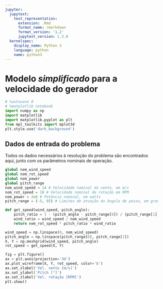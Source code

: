 ```yaml
---
jupyter:
  jupytext:
    text_representation:
      extension: .Rmd
      format_name: rmarkdown
      format_version: '1.2'
      jupytext_version: 1.3.0
  kernelspec:
    display_name: Python 3
    language: python
    name: python3
---
```


# Modelo _simplificado_ para a velocidade do gerador

```python
# %autosave 0
# %matplotlib notebook
import numpy as np
import matplotlib
import matplotlib.pyplot as plt
from mpl_toolkits import mplot3d
plt.style.use('dark_background')
```

## Dados de entrada do problema
Todos os dados necessários à resolução do problema são encontrados aqui, junto com os parâmetros nominais de operação.

```python
global nom_wind_speed
global nom_rot_speed
global nom_power
global pitch_range
nom_wind_speed = 14 # Velocidade nominal do vento, em m/s
nom_rot_speed = 18 # Velocidade nominal de rotação em RPM
nom_power = 2e6 # Potência nominal, em watts
pitch_range = (-5, 95) # Limites de atuação do ângulo de passo, em graus
```

```python
def get_speed(wind_speed, pitch_angle):
    pitch_ratio = 1 - (pitch_angle - pitch_range[0]) / (pitch_range[1] - pitch_range[0])
    wind_ratio = wind_speed / nom_wind_speed
    return nom_rot_speed * pitch_ratio * wind_ratio
```

```python
wind_speed = np.linspace(0, nom_wind_speed)
pitch_angle = np.linspace(pitch_range[0], pitch_range[1])
X, Y = np.meshgrid(wind_speed, pitch_angle)
rot_speed = get_speed(X, Y)
```

```python
fig = plt.figure()
ax = plt.axes(projection='3d')
ax.plot_wireframe(X, Y, rot_speed, color='b')
ax.set_xlabel('Vel. vento [m/s]')
ax.set_ylabel('Pitch [°]')
ax.set_zlabel('Vel. rotação [RPM]')
plt.show()
```
